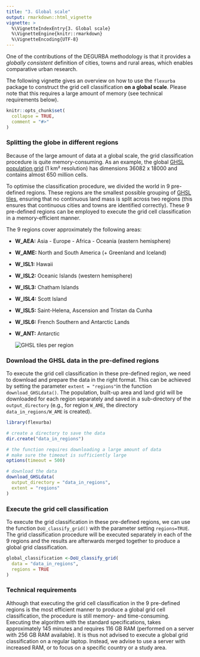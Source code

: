 ```yaml
---
title: "3. Global scale"
output: rmarkdown::html_vignette
vignette: >
  %\VignetteIndexEntry{3. Global scale}
  %\VignetteEngine{knitr::rmarkdown}
  %\VignetteEncoding{UTF-8}
---
```


One of the contributions of the DEGURBA methodology is that it provides a *globally consistent* definition of cities, towns and rural areas, which enables comparative urban research.

The following vignette gives an overview on how to use the `flexurba` package to construct the grid cell classification **on a global scale**. Please note that this requires a large amount of memory (see technical requirements below).

```r
knitr::opts_chunk$set(
  collapse = TRUE,
  comment = "#>"
)
```

### Splitting the globe in different regions

Because of the large amount of data at a global scale, the grid classification procedure is quite memory-consuming. As an example, the global [GHSL population grid](https://ghsl.jrc.ec.europa.eu/ghs_pop2023.php) (1 km² resolution) has dimensions 36082 x 18000 and contains almost 650 million cells.

To optimise the classification procedure, we divided the world in 9 pre-defined regions. These regions are the smallest possible grouping of [GHSL tiles](https://ghsl.jrc.ec.europa.eu/download.php), ensuring that no continuous land mass is split across two regions (this ensures that continuous cities and towns are identified correctly). These 9 pre-defined regions can be employed to execute the grid cell classification in a memory-efficient manner.

The 9 regions cover approximately the following areas:

-   **W_AEA:** Asia - Europe - Africa - Oceania (eastern hemisphere)

-   **W_AME:** North and South America (+ Greenland and Iceland)

-   **W_ISL1:** Hawaii

-   **W_ISL2:** Oceanic Islands (western hemisphere)

-   **W_ISL3:** Chatham Islands

-   **W_ISL4:** Scott Island

-   **W_ISL5:** Saint-Helena, Ascension and Tristan da Cunha

-   **W_ISL6:** French Southern and Antarctic Lands

-   **W_ANT:** Antarctic

    ![](../man/figures/figure_GHSL_tiles_per_region.png){alt="GHSL tiles per region"}

### Download the GHSL data in the pre-defined regions

To execute the grid cell classification in these pre-defined region, we need to download and prepare the data in the right format. This can be achieved by setting the parameter `extent = "regions"`in the function `download_GHSLdata()`. The population, built-up area and land grid will be downloaded for each region separately and saved in a sub-directory of the `output_directory` (e.g., for region `W_AME`, the directory `data_in_regions/W_AME` is created).

```r
library(flexurba)
```

```r
# create a directory to save the data
dir.create("data_in_regions")

# the function requires downloading a large amount of data
# make sure the timeout is sufficiently large
options(timeout = 500)

# download the data
download_GHSLdata(
  output_directory = "data_in_regions",
  extent = "regions"
)
```

### Execute the grid cell classification

To execute the grid classification in these pre-defined regions, we can use the function `DoU_classify_grid()` with the parameter setting `regions=TRUE`. The grid classification procedure will be executed separately in each of the 9 regions and the results are afterwards merged together to produce a global grid classification.

```r
global_classification <-DoU_classify_grid(
  data = "data_in_regions",
  regions = TRUE
)
```

### Technical requirements

Although that executing the grid cell classification in the 9 pre-defined regions is the most efficient manner to produce a global grid cell classification, the procedure is still memory- and time-consuming. Executing the algorithm with the standard specifications, takes approximately 145 minutes and requires 116 GB RAM (performed on a server with 256 GB RAM available). It is thus not advised to execute a global grid classification on a regular laptop. Instead, we advise to use a server with increased RAM, or to focus on a specific country or a study area.
